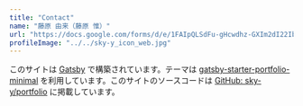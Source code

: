 ```yaml
---
title: "Contact"
name: "藤原 由来（藤原 惟）"
url: "https://docs.google.com/forms/d/e/1FAIpQLSdFu-gHcwdhz-GXIm2dI22IbHDocAt22klwN0ht-2VGdBNGNQ/viewform?usp=sf_link"
profileImage: "../../sky-y_icon_web.jpg"
---
```



このサイトは <Underlining>[Gatsby](https://www.gatsbyjs.com/)</Underlining> で構築されています。テーマは <Underlining>[gatsby-starter-portfolio-minimal](https://www.gatsbyjs.com/starters/konstantinmuenster/gatsby-starter-portfolio-minimal)</Underlining> を利用しています。このサイトのソースコードは <Underlining>[GitHub: sky-y/portfolio](https://github.com/sky-y/portfolio)</Underlining> に掲載しています。
